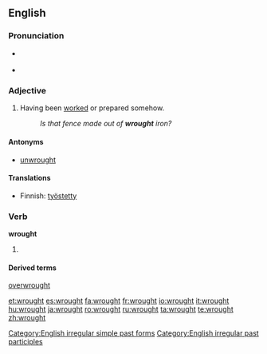 ==English==

===Pronunciation===
*{{IPA|/'rɔːt/}} {{SAMPA|/'rO:t/}}
*{{audio|en-us-wrought.ogg|Audio (US)}}
*:{{rhymes|ɔːt}}

===Adjective===
{{en-adj}}

# Having been [[worked]] or prepared somehow.
#:''Is that fence made out of '''wrought''' iron?''

====Antonyms====
* [[unwrought]]

====Translations====
{{trans-top|Having been worked or prepared somehow}}
*Finnish: [[työstetty]]
{{trans-mid}}
{{trans-bottom}}

===Verb===
'''wrought'''

# {{past of|[[work]]}}

====Derived terms====
[[overwrought]]

[[Category:English irregular simple past forms]]
[[Category:English irregular past participles]]

[[et:wrought]]
[[es:wrought]]
[[fa:wrought]]
[[fr:wrought]]
[[io:wrought]]
[[it:wrought]]
[[hu:wrought]]
[[ja:wrought]]
[[ro:wrought]]
[[ru:wrought]]
[[ta:wrought]]
[[te:wrought]]
[[zh:wrought]]
